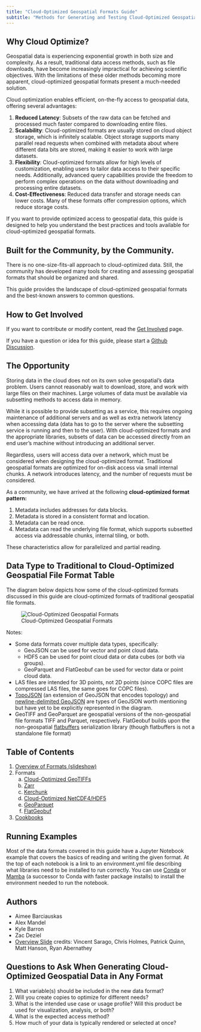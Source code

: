 ```yaml
---
title: "Cloud-Optimized Geospatial Formats Guide"
subtitle: "Methods for Generating and Testing Cloud-Optimized Geospatial Formats"
---
```


## Why Cloud Optimize?

Geospatial data is experiencing exponential growth in both size and complexity. As a result, traditional data access methods, such as file downloads, have become increasingly impractical for achieving scientific objectives. With the limitations of these older methods becoming more apparent, cloud-optimized geospatial formats present a much-needed solution.

Cloud optimization enables efficient, on-the-fly access to geospatial data, offering several advantages:

1. **Reduced Latency**: Subsets of the raw data can be fetched and processed much faster compared to downloading entire files. 
2. **Scalability**: Cloud-optimized formats are usually stored on cloud object storage, which is infinitely scalable. Object storage supports many parallel read requests when combined with metadata about where different data bits are stored, making it easier to work with large datasets.
3. **Flexibility**: Cloud-optimized formats allow for high levels of customization, enabling users to tailor data access to their specific needs. Additionally, advanced query capabilities provide the freedom to perform complex operations on the data without downloading and processing entire datasets.
4. **Cost-Effectiveness**: Reduced data transfer and storage needs can lower costs. Many of these formats offer compression options, which reduce storage costs.

If you want to provide optimized access to geospatial data, this guide is designed to help you understand the best practices and tools available for cloud-optimized geospatial formats.

## Built for the Community, by the Community.

There is no one-size-fits-all approach to cloud-optimized data. Still, the community has developed many tools for creating and assessing geospatial formats that should be organized and shared.

This guide provides the landscape of cloud-optimized geospatial formats and the best-known answers to common questions.

## How to Get Involved

If you want to contribute or modify content, read the [Get Involved](./contributing.qmd) page.

If you have a question or idea for this guide, please start a [Github Discussion](https://github.com/developmentseed/cloud-optimized-geospatial-formats-guide/discussions/new/choose).

## The Opportunity

Storing data in the cloud does not on its own solve geospatial's data problem. Users cannot reasonably wait to download, store, and work with large files on their machines. Large volumes of data must be available via subsetting methods to access data in memory.

While it is possible to provide subsetting as a service, this requires ongoing maintenance of additional servers and as well as extra network latency when accessing data (data has to go to the server where the subsetting service is running and then to the user). With cloud-optimized formats and the appropriate libraries, subsets of data can be accessed directly from an end user's machine without introducing an additional server.

Regardless, users will access data over a network, which must be considered when designing the cloud-optimized format. Traditional geospatial formats are optimized for on-disk access via small internal chunks. A network introduces latency, and the number of requests must be considered.

As a community, we have arrived at the following **cloud-optimized format pattern:**

1. Metadata includes addresses for data blocks.
2. Metadata is stored in a consistent format and location.
3. Metadata can be read once.
4. Metadata can read the underlying file format, which supports subsetted access via addressable chunks, internal tiling, or both.

These characteristics allow for parallelized and partial reading.

## Data Type to Traditional to Cloud-Optimized Geospatial File Format Table

The diagram below depicts how some of the cloud-optimized formats discussed in this guide are cloud-optimized formats of traditional geospatial file formats.

![Cloud-Optimized Geospatial Formats](./images/cogeo-formats-table.png)

Notes:

- Some data formats cover multiple data types, specifically:
    - GeoJSON can be used for vector and point cloud data.
    - HDF5 can be used for point cloud data or data cubes (or both via groups).
    - GeoParquet and FlatGeobuf can be used for vector data or point cloud data.
- LAS files are intended for 3D points, not 2D points (since COPC files are compressed LAS files, the same goes for COPC files).
- [TopoJSON](https://github.com/topojson/topojson) (an extension of GeoJSON that encodes topology) and [newline-delimited GeoJSON](https://stevage.github.io/ndgeojson/) are types of GeoJSON worth mentioning but have yet to be explicitly represented in the diagram.
- GeoTIFF and GeoParquet are geospatial versions of the non-geospatial file formats TIFF and Parquet, respectively. FlatGeobuf builds upon the non-geospatial [flatbuffers](https://github.com/google/flatbuffers) serialization library (though flatbuffers is not a standalone file format)

## Table of Contents

1. [Overview of Formats (slideshow)](./overview.qmd)
2. Formats
   a. [Cloud-Optimized GeoTIFFs](./cloud-optimized-geotiffs/intro.ipynb)
   b. [Zarr](./zarr/intro.qmd)
   c. [Kerchunk](./kerchunk/intro.qmd)
   c. [Cloud-Optimized NetCDF4/HDF5](./cloud-optimized-netcdf4-hdf5/index.qmd)
   d. [GeoParquet](./geoparquet/index.qmd)
   e. [FlatGeobuf](./flatgeobuf/intro.qmd)
3. [Cookbooks](./cookbooks/index.qmd)


## Running Examples

Most of the data formats covered in this guide have a Jupyter Notebook example that covers the basics of reading and writing the given format. At the top of each notebook is a link to an environment.yml file describing what libraries need to be installed to run correctly. You can use [Conda](https://www.anaconda.com/download) or [Mamba](https://mamba.readthedocs.io/en/latest/index.html) (a successor to Conda with faster package installs) to install the environment needed to run the notebook.

## Authors

* Aimee Barciauskas
* Alex Mandel
* Kyle Barron
* Zac Deziel
* [Overview Slide](./overview.qmd) credits: Vincent Sarago, Chris Holmes, Patrick Quinn, Matt Hanson, Ryan Abernathey

## Questions to Ask When Generating Cloud-Optimized Geospatial Data in Any Format

1. What variable(s) should be included in the new data format?
2. Will you create copies to optimize for different needs?
3. What is the intended use case or usage profile? Will this product be used for visualization, analysis, or both?
4. What is the expected access method?
5. How much of your data is typically rendered or selected at once?